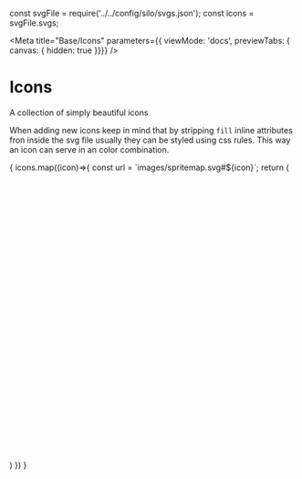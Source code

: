 const svgFile = require('../../config/silo/svgs.json');
const icons = svgFile.svgs;

<Meta title="Base/Icons"
parameters={{ viewMode: 'docs', previewTabs: { canvas: { hidden: true }}}}
/>

# Icons

<Subtitle>A collection of simply beautiful icons</Subtitle>

When adding new icons keep in mind that by stripping `fill` inline attributes fron inside the svg file usually they can be styled using css rules.  This way an icon can serve in an color combination.

<IconGallery>
  {
    icons.map((icon)=>{
      const url = `images/spritemap.svg#${icon}`;
      return (
        <IconItem name={icon} key={icon}>
          <svg viewBox="0 0 500 500">
            <use xlinkHref={url}></use>
          </svg>
        </IconItem>
      )
    })
  }
</IconGallery>
